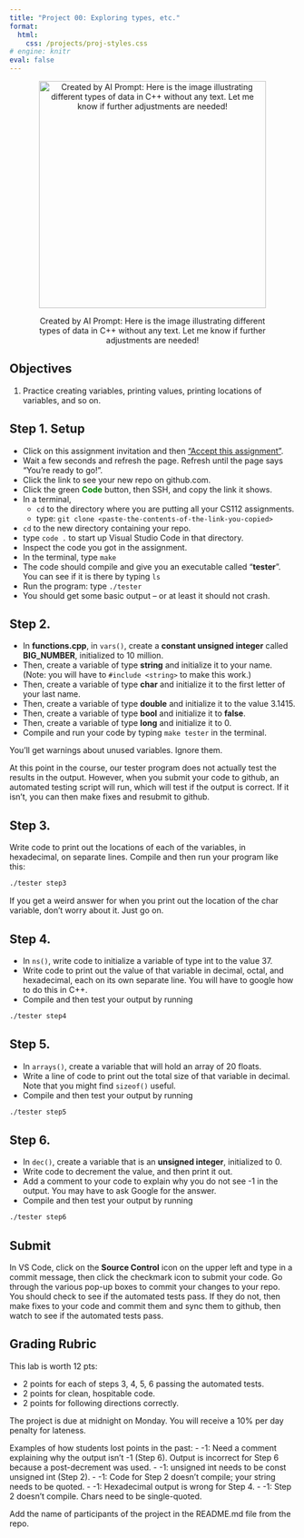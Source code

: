 ```yaml
---
title: "Project 00: Exploring types, etc."
format: 
  html:
    css: /projects/proj-styles.css
# engine: knitr
eval: false
---
```


<center>

<figure>

<img src="/images/projects/proj00-header.png" alt="Created by AI Prompt: Here is the image illustrating different types of data in C++ without any text. Let me know if further adjustments are needed!" width="400"/>

<figcaption>Created by AI Prompt: Here is the image illustrating different types of data in C++ without any text. Let me know if further adjustments are needed!</figcaption>

</figure>

</center>

## Objectives

1.  Practice creating variables, printing values, printing locations of variables, and so on.

## Step 1. Setup

-   Click on this assignment invitation and then ["Accept this assignment"](https://classroom.github.com/a/9zWMVZS5){target="_blank"}.
-   Wait a few seconds and refresh the page. Refresh until the page says "You're ready to go!".
-   Click the link to see your new repo on github.com.
-   Click the green <span style="color:green;">**Code**</span> button, then SSH, and copy the link it shows. 
-   In a terminal, 
    -   `cd` to the directory where you are putting all your CS112 assignments. 
    -   type: `git clone <paste-the-contents-of-the-link-you-copied>` 
-   `cd` to the new directory containing your repo. 
-   type `code .` to start up Visual Studio Code in that directory. 
-   Inspect the code you got in the assignment. 
-   In the terminal, type `make` 
-   The code should compile and give you an executable called "**tester**". You can see if it is there by typing `ls` 
-   Run the program: type `./tester` 
-   You should get some basic output -- or at least it should not crash. 

## Step 2. 

- In **functions.cpp**, in `vars()`, create a **constant unsigned integer** called **BIG_NUMBER**, initialized to 10 million. 
- Then, create a variable of type **string** and initialize it to your name. (Note: you will have to `#include <string>` to make this work.) 
- Then, create a variable of type **char** and initialize it to the first letter of your last name. 
- Then, create a variable of type **double** and initialize it to the value 3.1415. 
- Then, create a variable of type **bool** and initialize it to **false**. 
- Then, create a variable of type **long** and initialize it to 0. 
- Compile and run your code by typing `make tester` in the terminal. 

:::{.callout-note}
You'll get warnings about unused variables. Ignore them.
:::

:::{.callout-note}
At this point in the course, our tester program does not actually test the results in the output. However, when you submit your code to github, an automated testing script will run, which will test if the output is correct. If it isn't, you can then make fixes and resubmit to github. 
:::

## Step 3. 

Write code to print out the locations of each of the variables, in hexadecimal, on separate lines. Compile and then run your program like this: 

```bash
./tester step3
``` 

:::{.callout-note}
If you get a weird answer for when you print out the location of the char variable, don't worry about it. Just go on.
:::

## Step 4. 

- In `ns()`, write code to initialize a variable of type int to the value 37. 
- Write code to print out the value of that variable in decimal, octal, and hexadecimal, each on its own separate line. You will have to google how to do this in C++. 
- Compile and then test your output by running 

```bash
./tester step4
``` 

## Step 5. 

- In `arrays()`, create a variable that will hold an array of 20 floats. 
- Write a line of code to print out the total size of that variable in decimal. Note that you might find `sizeof()` useful. 
- Compile and then test your output by running 

```bash
./tester step5
``` 

## Step 6. 

- In `dec()`, create a variable that is an **unsigned integer**, initialized to 0. 
- Write code to decrement the value, and then print it out. 
- Add a comment to your code to explain why you do not see -1 in the output. You may have to ask Google for the answer. 
- Compile and then test your output by running 

```bash
./tester step6
```

## Submit

In VS Code, click on the **Source Control** icon on the upper left and type in a commit message, then click the checkmark icon to submit your code. Go through the various pop-up boxes to commit your changes to your repo. You should check to see if the automated tests pass. If they do not, then make fixes to your code and commit them and sync them to github, then watch to see if the automated tests pass.

## Grading Rubric 

This lab is worth 12 pts:

- 2 points for each of steps 3, 4, 5, 6 passing the automated tests. 
- 2 points for clean, hospitable code. 
- 2 points for following directions correctly. 

:::{.callout-important}
The project is due at midnight on Monday. You will receive a 10% per day penalty for lateness.
:::

Examples of how students lost points in the past: 
- -1: Need a comment explaining why the output isn't -1 (Step 6). Output is incorrect for Step 6 because a post-decrement was used.
- -1: unsigned int needs to be const unsigned int (Step 2).
- -1: Code for Step 2 doesn't compile; your string needs to be quoted.
- -1: Hexadecimal output is wrong for Step 4. 
- -1: Step 2 doesn't compile. Chars need to be single-quoted.

::: callout-important
Add the name of participants of the project in the README.md file from the repo.
:::